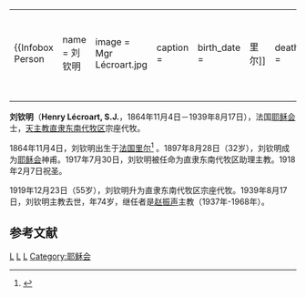 {|align="right" 
|{{Infobox Person
| name   = 刘钦明<br />{{lang|la|Henry Lécroart, S.J.}}
| image     = Mgr Lécroart.jpg
| caption  = 
| birth_date  = {{birth date|1864|11|4}}
| birth_place = {{FRA}}[[里尔|里尔]]
| death_date  = {{death date and age|1939|8|17|1864|11|4}}
| death_place = {{ROC}}直隶[[献县|献县]]
| occupation  = 罗马天主教直隶东南代牧区宗座代牧
| spouse         = 无
| parents        = 
}}
|-
|}
'''刘钦明'''（'''Henry Lécroart, S.J.'''，1864年11月4日－1939年8月17日），法国[[耶稣会|耶稣会]]士，[[天主教献县教区|天主教直隶东南代牧区]]宗座代牧。

1864年11月4日，刘钦明出生于[[法国|法国]][[里尔|里尔]]<ref>{{Cite web |url=http://www.catholic-hierarchy.org/bishop/blecr.html |title=Bishop Henry Lécroart, S.J. |accessdate=2007-10-10 |archive-date=2017-05-15 |archive-url=https://web.archive.org/web/20170515074416/http://www.catholic-hierarchy.org/bishop/blecr.html |dead-url=no }}</ref> 。1897年8月28日（32岁），刘钦明成为[[耶稣会|耶稣会]]神甫。1917年7月30日，刘钦明被任命为直隶东南代牧区助理主教。1918年2月7日祝圣。

1919年12月23日（55岁），刘钦明升为直隶东南代牧区宗座代牧。1939年8月17日，刘钦明主教去世，年74岁，继任者是[[赵振声|赵振声]]主教（1937年-1968年）。

==参考文献==
<div class="references-small">
<references />
</div>

[[Category:1864年出生|L]] 
[[Category:1939年逝世|L]]
[[Category:在华天主教传教士|L]]
[[Category:耶稣会|Category:耶稣会]]